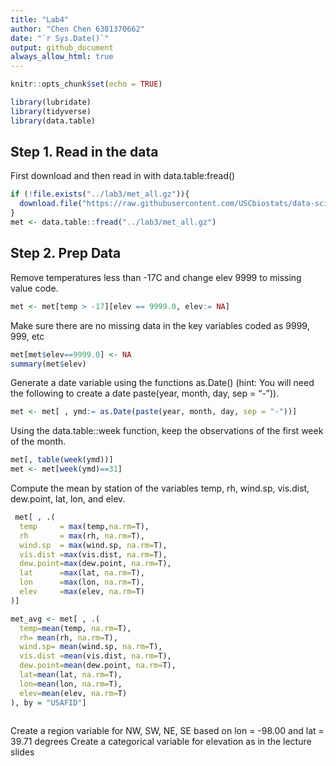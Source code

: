 ```yaml
---
title: "Lab4"
author: "Chen Chen 6381370662"
date: "`r Sys.Date()`"
output: github_document
always_allow_html: true
---
```


```r
knitr::opts_chunk$set(echo = TRUE)
```

```r
library(lubridate)
library(tidyverse)
library(data.table)
```

## Step 1. Read in the data
First download and then read in with data.table:fread()

```r
if (!file.exists("../lab3/met_all.gz")){
  download.file("https://raw.githubusercontent.com/USCbiostats/data-science-data/master/02_met/met_all.gz", "met_all.gz", method="libcurl", timeout = 60)
}
met <- data.table::fread("../lab3/met_all.gz")
```


## Step 2. Prep Data

Remove temperatures less than -17C and change elev 9999 to missing value code.
```r
met <- met[temp > -17][elev == 9999.0, elev:= NA]
```

Make sure there are no missing data in the key variables coded as 9999, 999, etc
```r
met[met$elev==9999.0] <- NA
summary(met$elev)
```

Generate a date variable using the functions as.Date() (hint: You will need the following to create a date paste(year, month, day, sep = "-")).
```r
met <- met[ , ymd:= as.Date(paste(year, month, day, sep = "-"))]
```

Using the data.table::week function, keep the observations of the first week of the month.
```r
met[, table(week(ymd))]
met <- met[week(ymd)==31]
```

Compute the mean by station of the variables temp, rh, wind.sp, vis.dist, dew.point, lat, lon, and elev.
```r
 met[ , .(
  temp     = max(temp,na.rm=T),
  rh       = max(rh, na.rm=T),
  wind.sp  = max(wind.sp, na.rm=T),
  vis.dist =max(vis.dist, na.rm=T),
  dew.point=max(dew.point, na.rm=T),
  lat      =max(lat, na.rm=T),
  lon      =max(lon, na.rm=T),
  elev     =max(elev, na.rm=T)
)]
```

```r
met_avg <- met[ , .(
  temp=mean(temp, na.rm=T),
  rh= mean(rh, na.rm=T),
  wind.sp= mean(wind.sp, na.rm=T),
  vis.dist =mean(vis.dist, na.rm=T),
  dew.point=mean(dew.point, na.rm=T),
  lat=mean(lat, na.rm=T),
  lon=mean(lon, na.rm=T),
  elev=mean(elev, na.rm=T)
), by = "USAFID"]
```

```r

```


Create a region variable for NW, SW, NE, SE based on lon = -98.00 and lat = 39.71 degrees
Create a categorical variable for elevation as in the lecture slides

```r

```

```r

```

```r

```

```r

```

